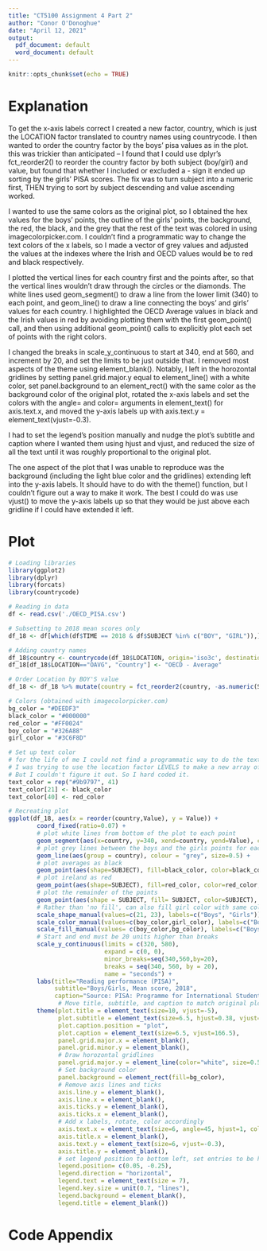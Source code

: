 ```yaml
---
title: "CT5100 Assignment 4 Part 2"
author: "Conor O'Donoghue"
date: "April 12, 2021"
output:
  pdf_document: default
  word_document: default
---
```


```r
knitr::opts_chunk$set(echo = TRUE)
```

# Explanation
  To get the x-axis labels correct I created a new factor, country, which is just the LOCATION factor translated to country names using countrycode.
I then wanted to order the country factor by the boys' pisa values as in the plot.
this was trickier than anticipated -- I found that I could use dplyr's fct_reorder2() to
reorder the country factor by both subject (boy/girl) and value, but found that whether I included or excluded a - sign it 
ended up sorting by the girls' PISA scores. The fix was to turn subject into a numeric first, THEN trying to sort by subject descending
and value ascending worked.

  I wanted to use the same colors as the original plot, so I obtained the hex values for the boys' points, the outline of the girls' points,
the background, the red, the black, and the grey that the rest of the text was colored in using imagecolorpicker.com. I couldn't find a programmatic way to
change the text colors of the x labels, so I made a vector of grey values and adjusted the values at the indexes where the Irish and OECD values would be
to red and black respectively.

  I plotted the vertical lines for each country first and the points after, so that the vertical lines wouldn't draw through the circles or the diamonds.
The white lines used geom_segment() to draw a line from the lower limit (340) to each point, and geom_line() to draw a line connecting the boys' and girls' values for each country.
I highlighted the OECD Average values in black and the Irish values in red by avoiding plotting them with the first geom_point() call,
and then using additional geom_point() calls to explicitly plot each set of points with the right colors.

  I changed the breaks in scale_y_continuous to start at 340, end at 560, and increment by 20, and set the limits to be just outside that.
I removed most aspects of the theme using element_blank(). Notably, I left in the horozontal gridlines by setting panel.grid.major.y equal to element_line()
with a white color, set panel.background to an element_rect() with the same color as the background color of the original plot, 
rotated the x-axis labels and set the colors with the angle= and color= arguments in element_text() for axis.text.x,
and moved the y-axis labels up with axis.text.y = element_text(vjust=-0.3).

  I had to set the legend's position manually and nudge the plot's subtitle and caption where I wanted them
using hjust and vjust, and reduced the size of all the text until it was roughly proportional
to the original plot.

  The one aspect of the plot that I was unable to reproduce was the background (including the light blue color and the gridlines)
extending left into the y-axis labels. It should have to do with the theme() function, but I couldn't figure out a way to make it work.
The best I could do was use vjust() to move the y-axis labels up so that they would be just above each gridline if I could have extended it left.

\pagebreak
# Plot
```r
# Loading libraries
library(ggplot2)
library(dplyr)
library(forcats)
library(countrycode)
```

```r

# Reading in data
df <- read.csv('./OECD_PISA.csv')

# Subsetting to 2018 mean scores only
df_18 <- df[which(df$TIME == 2018 & df$SUBJECT %in% c("BOY", "GIRL")),]

# Adding country names
df_18$country <- countrycode(df_18$LOCATION, origin='iso3c', destination='country.name')
df_18[df_18$LOCATION=="OAVG", "country"] <- "OECD - Average"

# Order Location by BOY'S value
df_18 <- df_18 %>% mutate(country = fct_reorder2(country, -as.numeric(SUBJECT), Value, .desc=FALSE))

# Colors (obtained with imagecolorpicker.com)
bg_color = "#DEEDF3"
black_color = "#000000"
red_color = "#FF0024"
boy_color = "#326A88"
girl_color = "#3C6F8D"

# Set up text color
# for the life of me I could not find a programmatic way to do the text color.
# I was trying to use the location factor LEVELS to make a new array of colors with "grey" for all but "red" where IRL was and "black" where OAVG was,
# But I couldn't figure it out. So I hard coded it.
text_color = rep("#9b9797", 41)
text_color[21] <- black_color
text_color[40] <- red_color

```

```r

# Recreating plot
ggplot(df_18, aes(x = reorder(country,Value), y = Value)) +
        coord_fixed(ratio=0.07) +
        # plot white lines from bottom of the plot to each point
        geom_segment(aes(x=country, y=340, xend=country, yend=Value), color="white", size=0.5) +
        # plot grey lines between the boys and the girls points for each country
        geom_line(aes(group = country), colour = "grey", size=0.5) +
        # plot averages as black
        geom_point(aes(shape=SUBJECT), fill=black_color, color=black_color, size=2, data=df_18[df_18$LOCATION == "OAVG",]) +
        # plot ireland as red
        geom_point(aes(shape=SUBJECT), fill=red_color, color=red_color, size=2, data=df_18[df_18$LOCATION == "IRL",]) +
        # plot the remainder of the points
        geom_point(aes(shape = SUBJECT, fill= SUBJECT, color=SUBJECT), size=2, data=df_18[!df_18$LOCATION %in% c("OAVG", "IRL"),]) +
        # Rather than 'no fill', can also fill girl color with same color as the background.
        scale_shape_manual(values=c(21, 23), labels=c("Boys", "Girls")) +
        scale_color_manual(values=c(boy_color,girl_color), labels=c("Boys", "Girls")) +
        scale_fill_manual(values= c(boy_color,bg_color), labels=c("Boys", "Girls")) +
        # Start and end must be 20 units higher than breaks
        scale_y_continuous(limits = c(320, 580), 
                           expand = c(0, 0),
                           minor_breaks=seq(340,560,by=20),
                           breaks = seq(340, 560, by = 20),
                           name = "seconds") +
        labs(title="Reading performance (PISA)",
             subtitle="Boys/Girls, Mean score, 2018",
             caption="Source: PISA: Programme for International Student Assessment") +
              # Move title, subtitle, and caption to match original plot
        theme(plot.title = element_text(size=10, vjust=-5),
              plot.subtitle = element_text(size=6.5, hjust=0.38, vjust=1),
              plot.caption.position = "plot",
              plot.caption = element_text(size=6.5, vjust=166.5),
              panel.grid.major.x = element_blank(),
              panel.grid.minor.y = element_blank(),
              # Draw horozontal gridlines
              panel.grid.major.y = element_line(color="white", size=0.5),
              # Set background color
              panel.background = element_rect(fill=bg_color),
              # Remove axis lines and ticks
              axis.line.y = element_blank(),
              axis.line.x = element_blank(),
              axis.ticks.y = element_blank(),
              axis.ticks.x = element_blank(),
              # Add x labels, rotate, color accordingly
              axis.text.x = element_text(size=6, angle=45, hjust=1, color=text_color),
              axis.title.x = element_blank(),
              axis.text.y = element_text(size=6, vjust=-0.3),
              axis.title.y = element_blank(),
              # set legend position to bottom left, set entries to be horizontal
              legend.position= c(0.05, -0.25),
              legend.direction = "horizontal",
              legend.text = element_text(size = 7),
              legend.key.size = unit(0.7, "lines"),
              legend.background = element_blank(),
              legend.title = element_blank())
```


\pagebreak
# Code Appendix
```r
```